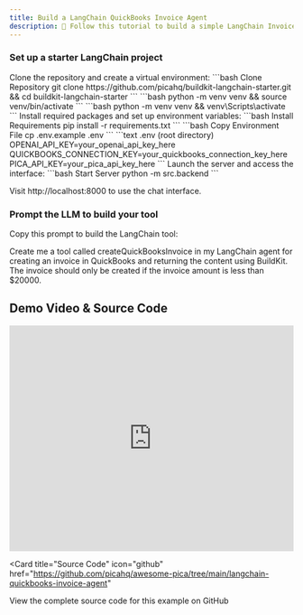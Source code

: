 ```yaml
---
title: Build a LangChain QuickBooks Invoice Agent
description: 👋 Follow this tutorial to build a simple LangChain Invoice Agent that created invoices in QuickBooks — all in under 5 minutes.
---
```



<WhatWeWillDo platformNames='QuickBooks account' projectType='LangChain'/>

<InstallMcpServer />

<ConnectAccounts platformNames='QuickBooks'/>
<Columns cols={1}>
  <AddConnections platforms={[{'name': 'QuickBooks', 'code': 'quickbooks'}]} />
</Columns>

### Set up a starter LangChain project

<Steps>
  <Step title="Set up the project">
    Clone the repository and create a virtual environment:
    ```bash Clone Repository
    git clone https://github.com/picahq/buildkit-langchain-starter.git && cd buildkit-langchain-starter
    ```
    <Tabs>
      <Tab title="macOS/Linux">
        ```bash
        python -m venv venv && source venv/bin/activate
        ```
      </Tab>
      <Tab title="Windows">
        ```bash
        python -m venv venv && venv\Scripts\activate
        ```
      </Tab>
    </Tabs>
  </Step>

  <Step title="Install dependencies and configure">
    Install required packages and set up environment variables:
    ```bash Install Requirements
    pip install -r requirements.txt
    ```
    ```bash Copy Environment File
    cp .env.example .env
    ```
    ```text .env (root directory)
    OPENAI_API_KEY=your_openai_api_key_here
    QUICKBOOKS_CONNECTION_KEY=your_quickbooks_connection_key_here
    PICA_API_KEY=your_pica_api_key_here
    ```
  </Step>

  <Step title="Start the application">
    Launch the server and access the interface:
    ```bash Start Server
    python -m src.backend
    ```
    <p>Visit http://localhost:8000 to use the chat interface.</p>
  </Step>
</Steps>

<AddRules />

### Prompt the LLM to build your tool

Copy this prompt to build the LangChain tool:

<CodeBlock title="text" filename="LangChain Tool Prompt">
Create me a tool called createQuickBooksInvoice in my LangChain agent for creating an invoice in QuickBooks and returning the content using BuildKit. The invoice should only be created if the invoice amount is less than $20000.
</CodeBlock>

## Demo Video & Source Code

<iframe
  width="100%"
  height="400"
  src="https://www.youtube.com/embed/1uev_E1vBk4"
  title="Setup AuthKit in under 5 minutes"
  frameborder="0"
  allow="accelerometer; autoplay; clipboard-write; encrypted-media; gyroscope; picture-in-picture"
  controls
  allowFullScreen
></iframe>

<Card
  title="Source Code"
  icon="github"
  href="https://github.com/picahq/awesome-pica/tree/main/langchain-quickbooks-invoice-agent"
>
  View the complete source code for this example on GitHub
</Card>
